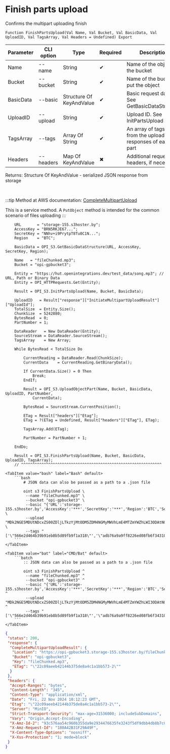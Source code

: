 ﻿---
sidebar_position: 5
description: Finish parts upload and other functions to work with S3 in the Open Integration Package, a free open-source integration library for 1C:Enterprise 8, OneScript and CLI
keywords: [1C, 1С, 1С:Enterprise, 1С:Enterprise 8.3, API, Integration, Services, Exchange, OneScript, CLI, S3]
---


# Finish parts upload
 Confirms the multipart uploading finish



`Function FinishPartsUpload(Val Name, Val Bucket, Val BasicData, Val UploadID, Val TagsArray, Val Headers = Undefined) Export`

  | Parameter | CLI option | Type | Required | Description |
  |-|-|-|-|-|
  | Name | --name | String | &#x2714; | Name of the object in the bucket |
  | Bucket | --bucket | String | &#x2714; | Name of the bucket to put the object |
  | BasicData | --basic | Structure Of KeyAndValue | &#x2714; | Basic request data. See GetBasicDataStructure |
  | UploadID | --upload | String | &#x2714; | Upload ID. See InitPartsUpload |
  | TagsArray | --tags | Array Of String | &#x2714; | An array of tags (Etag) from the uploads responses of each part |
  | Headers | --headers | Map Of KeyAndValue | &#x2716; | Additional request headers, if necessary |

  
  Returns:  Structure Of KeyAndValue - serialized JSON response from storage

<br/>

:::tip
Method at AWS documentation: [CompleteMultipartUpload](https://docs.aws.amazon.com/AmazonS3/latest/API/API_CompleteMultipartUpload.html)

This is a service method. A `PutObject` method is intended for the common scenario of files uploading
:::
<br/>



```bsl title="1C:Enterprise/OneScript code example"
    URL       = "storage-155.s3hoster.by";
    AccessKey = "BRN5RKJE67...";
    SecretKey = "NNhv+i9PrytpT8Tu0C1N...";
    Region    = "BTC";

    BasicData = OPI_S3.GetBasicDataStructure(URL, AccessKey, SecretKey, Region);

    Name   = "fileChunked.mp3";
    Bucket = "opi-gpbucket3";

    Entity = "https://hut.openintegrations.dev/test_data/song.mp3"; // URL, Path or Binary Data
    Entity = OPI_HTTPRequests.Get(Entity);

    Result = OPI_S3.InitPartsUpload(Name, Bucket, BasicData);

    UploadID   = Result["response"]["InitiateMultipartUploadResult"]["UploadId"];
    TotalSize  = Entity.Size();
    ChunkSize  = 5242880;
    BytesRead  = 0;
    PartNumber = 1;

    DataReader   = New DataReader(Entity);
    SourceStream = DataReader.SourceStream();
    TagsArray    = New Array;

    While BytesRead < TotalSize Do

        CurrentReading = DataReader.Read(ChunkSize);
        CurrentData    = CurrentReading.GetBinaryData();

        If CurrentData.Size() = 0 Then
            Break;
        EndIf;

        Result = OPI_S3.UploadObjectPart(Name, Bucket, BasicData, UploadID, PartNumber,
            CurrentData);

        BytesRead = SourceStream.CurrentPosition();

        ETag = Result["headers"]["Etag"];
        ETag = ?(ETag = Undefined, Result["headers"]["ETag"], ETag);

        TagsArray.Add(ETag);

        PartNumber = PartNumber + 1;

    EndDo;

    Result = OPI_S3.FinishPartsUpload(Name, Bucket, BasicData, UploadID, TagsArray);
    // ^^^^^^^^^^^^^^^^^^^^^^^^^^^^^^^^^^^^^^^^^^^^^^^^^^^^^^^^^^^^^^
```
 

 <Tabs>
  
    <TabItem value="bash" label="Bash" default>
        ```bash
            # JSON data can also be passed as a path to a .json file
            
            oint s3 FinishPartsUpload \
             --name "fileChunked.mp3" \
             --bucket "opi-gpbucket3" \
             --basic "{'URL':'storage-155.s3hoster.by','AccessKey':'***','SecretKey':'***','Region':'BTC','Service':'s3'}" \
             --upload "MDk2NGE5MDUtNDcxZS00ZDljLTkzYjMtODM5ZDM4NGMyMWVhLmE4MTZmYWZhLWI3ODAtNGJlMi05MjU5LTQyNTQxZGEwMDZmYQ" \
             --tags "['\"566e2d464b39b91eb8b5d89fb9f1a318\"','\"adb76a9a9ff8226ed08fb6f343102908\"']"
        ```
    </TabItem>
  
    <TabItem value="bat" label="CMD/Bat" default>
        ```batch
            :: JSON data can also be passed as a path to a .json file
            
            oint s3 FinishPartsUpload ^
             --name "fileChunked.mp3" ^
             --bucket "opi-gpbucket3" ^
             --basic "{'URL':'storage-155.s3hoster.by','AccessKey':'***','SecretKey':'***','Region':'BTC','Service':'s3'}" ^
             --upload "MDk2NGE5MDUtNDcxZS00ZDljLTkzYjMtODM5ZDM4NGMyMWVhLmE4MTZmYWZhLWI3ODAtNGJlMi05MjU5LTQyNTQxZGEwMDZmYQ" ^
             --tags "['\"566e2d464b39b91eb8b5d89fb9f1a318\"','\"adb76a9a9ff8226ed08fb6f343102908\"']"
        ```
    </TabItem>
</Tabs>


```json title="Result"
{
 "status": 200,
 "response": {
  "CompleteMultipartUploadResult": {
   "Location": "https://opi-gpbucket3.storage-155.s3hoster.by/fileChunked.mp3",
   "Bucket": "opi-gpbucket3",
   "Key": "fileChunked.mp3",
   "ETag": "\"22c09aeeb42144b375de8a4c1a1bb573-2\""
  }
 },
 "headers": {
  "Accept-Ranges": "bytes",
  "Content-Length": "345",
  "Content-Type": "application/xml",
  "Date": "Fri, 22 Nov 2024 10:12:23 GMT",
  "Etag": "\"22c09aeeb42144b375de8a4c1a1bb573-2\"",
  "Server": "MinIO",
  "Strict-Transport-Security": "max-age=31536000; includeSubDomains",
  "Vary": "Origin,Accept-Encoding",
  "X-Amz-Id-2": "93c576aa54c960b355da9e2934476635fe3243f5df9dbb4db8b7c0d94bec7cd1",
  "X-Amz-Request-Id": "180A42B31F29A49F",
  "X-Content-Type-Options": "nosniff",
  "X-Xss-Protection": "1; mode=block"
 }
}
```
